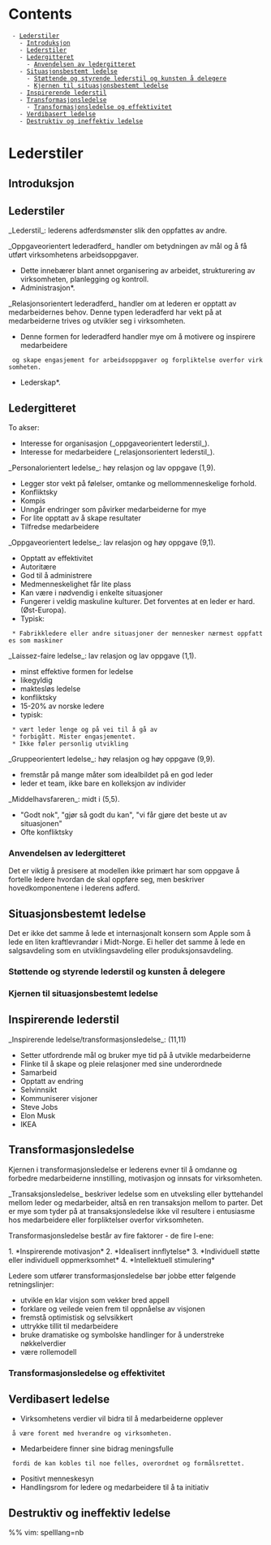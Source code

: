 = Contents =
  - [[#Lederstiler|Lederstiler]]
    - [[#Lederstiler#Introduksjon|Introduksjon]]
    - [[#Lederstiler#Lederstiler|Lederstiler]]
    - [[#Lederstiler#Ledergitteret|Ledergitteret]]
      - [[#Lederstiler#Ledergitteret#Anvendelsen av ledergitteret|Anvendelsen av ledergitteret]]
    - [[#Lederstiler#Situasjonsbestemt ledelse|Situasjonsbestemt ledelse]]
      - [[#Lederstiler#Situasjonsbestemt ledelse#Støttende og styrende lederstil og kunsten å delegere|Støttende og styrende lederstil og kunsten å delegere]]
      - [[#Lederstiler#Situasjonsbestemt ledelse#Kjernen til situasjonsbestemt ledelse|Kjernen til situasjonsbestemt ledelse]]
    - [[#Lederstiler#Inspirerende lederstil|Inspirerende lederstil]]
    - [[#Lederstiler#Transformasjonsledelse|Transformasjonsledelse]]
      - [[#Lederstiler#Transformasjonsledelse#Transformasjonsledelse og effektivitet|Transformasjonsledelse og effektivitet]]
    - [[#Lederstiler#Verdibasert ledelse|Verdibasert ledelse]]
    - [[#Lederstiler#Destruktiv og ineffektiv ledelse|Destruktiv og ineffektiv ledelse]]

= Lederstiler =

== Introduksjon ==

== Lederstiler ==

_Lederstil_: lederens adferdsmønster slik den oppfattes av andre.

_Oppgaveorientert lederadferd_ handler om betydningen av mål og å få utført virksomhetens arbeidsoppgaver.
* Dette innebærer blant annet organisering av arbeidet, strukturering av virksomheten, planlegging og kontroll.
*Administrasjon*.

_Relasjonsorientert lederadferd_ handler om at lederen er opptatt av medarbeidernes behov.
Denne typen lederadferd har vekt på at medarbeiderne trives og utvikler seg i virksomheten.
* Denne formen for lederadferd handler mye om å motivere og inspirere medarbeidere
  og skape engasjement for arbeidsoppgaver og forpliktelse overfor virksomheten.
*Lederskap*.

== Ledergitteret ==

To akser:
* Interesse for organisasjon (_oppgaveorientert lederstil_).
* Interesse for medarbeidere (_relasjonsorientert lederstil_).

_Personalorientert ledelse_: høy relasjon og lav oppgave (1,9).

* Legger stor vekt på følelser, omtanke og mellommenneskelige forhold.
* Konfliktsky
* Kompis
* Unngår endringer som påvirker medarbeiderne for mye
* For lite opptatt av å skape resultater
* Tilfredse medarbeidere

_Oppgaveorientert ledelse_: lav relasjon og høy oppgave (9,1).

* Opptatt av effektivitet
* Autoritære
* God til å administrere
* Medmenneskelighet får lite plass
* Kan være i nødvendig i enkelte situasjoner
* Fungerer i veldig maskuline kulturer. Det forventes at en leder er hard. (Øst-Europa).
* Typisk:
  * Fabrikkledere eller andre situasjoner der mennesker nærmest oppfattes som maskiner

_Laissez-faire ledelse_: lav relasjon og lav oppgave (1,1).

* minst effektive formen for ledelse
* likegyldig
* maktesløs ledelse
* konfliktsky
* 15-20% av norske ledere
* typisk:
  * vært leder lenge og på vei til å gå av
  * forbigått. Mister engasjementet.
  * Ikke føler personlig utvikling

_Gruppeorientert ledelse_: høy relasjon og høy oppgave (9,9).

* fremstår på mange måter som idealbildet på en god leder
* leder et team, ikke bare en kolleksjon av individer

_Middelhavsfareren_: midt i (5,5).

* "Godt nok", "gjør så godt du kan", "vi får gjøre det beste ut av situasjonen"
* Ofte konfliktsky

=== Anvendelsen av ledergitteret ===

Det er viktig å presisere at modellen ikke primært har som oppgave å fortelle ledere hvordan de skal oppføre seg,
men beskriver hovedkomponentene i lederens adferd.

== Situasjonsbestemt ledelse ==

Det er ikke det samme å lede et internasjonalt konsern som Apple som å lede en liten kraftlevrandør i Midt-Norge.
Ei heller det samme å lede en salgsavdeling som en utviklingsavdeling eller produksjonsavdeling.

=== Støttende og styrende lederstil og kunsten å delegere ===

=== Kjernen til situasjonsbestemt ledelse ===

== Inspirerende lederstil ==

_Inspirerende ledelse/transformasjonsledelse_: (11,11)

* Setter utfordrende mål og bruker mye tid på å utvikle medarbeiderne
* Flinke til å skape og pleie relasjoner med sine underordnede
* Samarbeid
* Opptatt av endring
* Selvinnsikt
* Kommuniserer visjoner
* Steve Jobs
* Elon Musk
* IKEA

== Transformasjonsledelse ==

Kjernen i transformasjonsledelse er lederens evner til 
å omdanne og forbedre medarbeiderne innstilling, motivasjon og innsats for virksomheten.

_Transaksjonsledelse_ beskriver ledelse som en utveksling eller byttehandel mellom leder og medarbeider,
altså en ren transaksjon mellom to parter.
Det er mye som tyder på at transaksjonsledelse ikke vil resultere i entusiasme hos medarbeidere
eller forpliktelser overfor virksomheten.

Transformasjonsledelse består av fire faktorer - de fire I-ene:

1. *Inspirerende motivasjon*
2. *Idealisert innflytelse*
3. *Individuell støtte eller individuell oppmerksomhet*
4. *Intellektuell stimulering*

Ledere som utfører transformasjonsledelse bør jobbe etter følgende retningslinjer:

* utvikle en klar visjon som vekker bred appell
* forklare og veilede veien frem til oppnåelse av visjonen
* fremstå optimistisk og selvsikkert
* uttrykke tillit til medarbeidere
* bruke dramatiske og symbolske handlinger for å understreke nøkkelverdier
* være rollemodell

=== Transformasjonsledelse og effektivitet ===

== Verdibasert ledelse ==

* Virksomhetens verdier vil bidra til å medarbeiderne opplever
  å være forent med hverandre og virksomheten.
* Medarbeidere finner sine bidrag meningsfulle
  fordi de kan kobles til noe felles, overordnet og formålsrettet.
* Positivt menneskesyn
* Handlingsrom for ledere og medarbeidere til å ta initiativ

== Destruktiv og ineffektiv ledelse ==

%% vim: spelllang=nb
